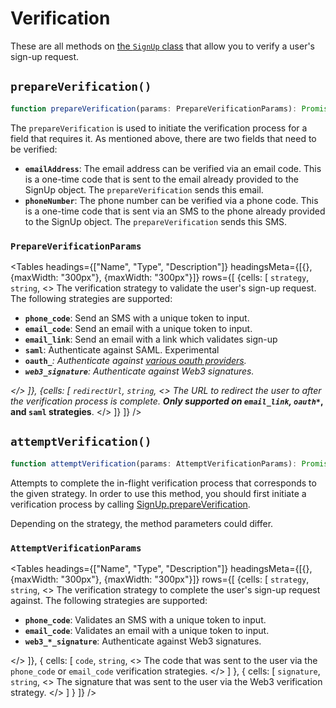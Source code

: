 
# Verification

These are all methods on [the `SignUp` class](/reference-js/sign-up/sign-up) that allow you to verify a user's sign-up request.

## `prepareVerification()`

```typescript
function prepareVerification(params: PrepareVerificationParams): Promise<SignUp>;
```

The `prepareVerification` is used to initiate the verification process for a field that requires it. As mentioned above, there are two fields that need to be verified:

- **`emailAddress`**: The email address can be verified via an email code. This is a one-time code that is sent to the email already provided to the SignUp object. The `prepareVerification` sends this email.
- **`phoneNumber`**: The phone number can be verified via a phone code. This is a one-time code that is sent via an SMS to the phone already provided to the SignUp object. The `prepareVerification` sends this SMS.

### `PrepareVerificationParams`

<Tables
  headings={["Name", "Type", "Description"]}
  headingsMeta={[{}, {maxWidth: "300px"}, {maxWidth: "300px"}]}
  rows={[
 {cells: [
      <code>strategy</code>,
      <code>string</code>,
      <>
      The verification strategy to validate the user's sign-up request. The following strategies are supported:
      <ul>
        <li><strong><code>phone_code</code></strong>: Send an SMS with a unique token to input.</li>
        <li><strong><code>email_code</code></strong>: Send an email with a unique token to input.</li>
        <li><strong><code>email_link</code></strong>: Send an email with a link which validates sign-up</li>
        <li><strong><code>saml</code></strong>: Authenticate against SAML. Experimental</li>
        <li><strong><code>oauth_*</code></strong>: Authenticate against <a href="/users/authentication-providers/overview">various oauth providers</a>.</li>
        <li><strong><code>web3_*_signature</code></strong>: Authenticate against Web3 signatures.</li>
      </ul>
      </>
 ]},
 {cells: [
    <code>redirectUrl</code>,
    <code>string</code>,
    <>
    The URL to redirect the user to after the verification process is complete. <strong>Only supported on <code>email_link</code>, <code>oauth_*</code>, and <code>saml</code> strategies</strong>.
    </>
 ]}
  ]}
/>

## `attemptVerification()`

```typescript
function attemptVerification(params: AttemptVerificationParams): Promise<SignUp>;
```

Attempts to complete the in-flight verification process that corresponds to the given strategy. In order to use this method, you should first initiate a verification process by calling [SignUp.prepareVerification](https://clerk.com/docs/reference/clerkjs/signup#prepare-verification).

Depending on the strategy, the method parameters could differ.

### `AttemptVerificationParams`

<Tables
  headings={["Name", "Type", "Description"]}
  headingsMeta={[{}, {maxWidth: "300px"}, {maxWidth: "300px"}]}
  rows={[
 {cells: [
    <code>strategy</code>,
      <code>string</code>,
      <>
      The verification strategy to complete the user's sign-up request against. The following strategies are supported:
      <ul>
        <li><strong><code>phone_code</code></strong>: Validates an SMS with a unique token to input.</li>
        <li><strong><code>email_code</code></strong>: Validates an email with a unique token to input.</li>
        <li><strong><code>web3_*_signature</code></strong>: Authenticate against Web3 signatures.</li>
      </ul>
      </>
 ]},
 {
    cells: [
        <code>code</code>,
        <code>string</code>,
        <>
        The code that was sent to the user via the <code>phone_code</code> or <code>email_code</code> verification strategies.
        </>
        ]
 },
    {
        cells: [
            <code>signature</code>,
            <code>string</code>,
            <>
            The signature that was sent to the user via the Web3 verification strategy.
            </>
            ]
    }
    ]}
/>